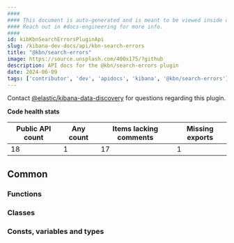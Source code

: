 ```yaml
---
####
#### This document is auto-generated and is meant to be viewed inside our experimental, new docs system.
#### Reach out in #docs-engineering for more info.
####
id: kibKbnSearchErrorsPluginApi
slug: /kibana-dev-docs/api/kbn-search-errors
title: "@kbn/search-errors"
image: https://source.unsplash.com/400x175/?github
description: API docs for the @kbn/search-errors plugin
date: 2024-06-09
tags: ['contributor', 'dev', 'apidocs', 'kibana', '@kbn/search-errors']
---
```




Contact [@elastic/kibana-data-discovery](https://github.com/orgs/elastic/teams/kibana-data-discovery) for questions regarding this plugin.

**Code health stats**

| Public API count  | Any count | Items lacking comments | Missing exports |
|-------------------|-----------|------------------------|-----------------|
| 18 | 1 | 17 | 1 |

## Common

### Functions
<DocDefinitionList data={kbnSearchErrorsObj.common.functions}/>

### Classes
<DocDefinitionList data={kbnSearchErrorsObj.common.classes}/>

### Consts, variables and types
<DocDefinitionList data={kbnSearchErrorsObj.common.misc}/>


